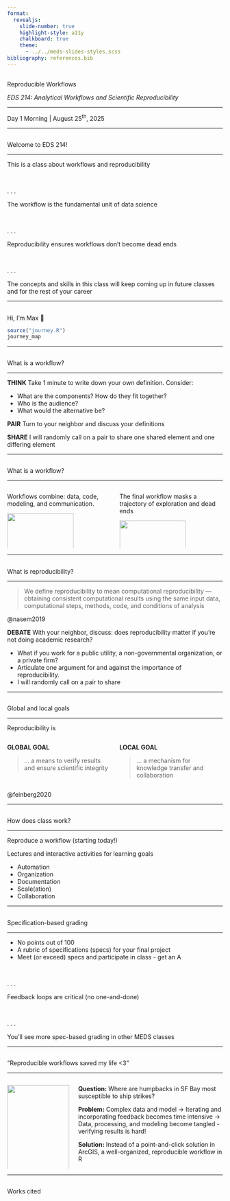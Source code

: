 ```yaml
---
format: 
  revealjs:
    slide-number: true
    highlight-style: a11y
    chalkboard: true
    theme: 
      - ../../meds-slides-styles.scss
bibliography: references.bib
---
```


## {#title-slide data-menu-title="Title Slide" background="#053660"} 

[Reproducible Workflows]{.custom-title}

[*EDS 214: Analytical Workflows and Scientific Reproducibility*]{.custom-subtitle}

<hr class="hr-teal">

[Day 1 Morning | August 25^th^, 2025]{.custom-subtitle3}

---

## {#welcome data-menu-title="Welcome to EDS 214!"} 

[Welcome to EDS 214!]{.slide-title}

<hr>

This is a class about workflows and reproducibility

<br> 

. . . 

[The workflow is the fundamental unit of data science]{.body-text-m}

<br> 

. . . 

[Reproducibility ensures workflows don't become dead ends]{.body-text-m}

<br>

. . . 

[The concepts and skills in this class will keep coming up in future classes and for the rest of your career]{.body-text-m}

---

## {#meet-max data-menu-title="Hi, I'm Max"}

[Hi, I'm Max 👋]{.slide-title}

```r
source("journey.R")
journey_map
```

::: {.fragment .journey-step}
:::
::: {.fragment .journey-step}
:::
::: {.fragment .journey-step}
:::
::: {.fragment .journey-step}
:::
::: {.fragment .journey-step}
:::
::: {.fragment .journey-step}
:::
::: {.fragment .journey-step}
:::
::: {.fragment .journey-step}
:::
::: {.fragment .journey-step}
:::
::: {.fragment .journey-step}
:::

---

## {#what-is-workflow1 data-menu-title="What is a workflow?"} 

[What is a workflow?]{.slide-title}

<hr>

**THINK** Take 1 minute to write down your own definition. Consider:

  * What are the components? How do they fit together?
  * Who is the audience?
  * What would the alternative be?

**PAIR** Turn to your neighbor and discuss your definitions

**SHARE** I will randomly call on a pair to share one shared element and one differing element

---

## {#what-is-workflow2 data-menu-title="What is a workflow?"} 

[What is a workflow?]{.slide-title}

<hr>

:::: {.columns}

::: {.column width="50%"}

Workflows combine: data, code, modeling, and communication.

![](images/day1/r4ds-workflow.png){width="80%" fig-alt="Components of a workflow"}

[@r4ds]{.body-text-xs}

:::

<!-- Right-hand column -->
::: {.column width="50%"}

The final workflow masks a trajectory of exploration and dead ends

![](images/day1/stoudtetal2021fig1a.PNG){width="80%" fig-alt="The evolution of a workflow"}

[@stoudt2021]{.body-text-xs}

:::

::::

---

## {#what-is-reproducibility data-menu-title="What is reproducibility?"} 

[What is reproducibility?]{.slide-title}

<hr>

> We define reproducibility to mean computational reproducibility — obtaining consistent computational results using the same input data, computational steps, methods, code, and conditions of analysis

[@nasem2019]{.body-text-xs}

**DEBATE** With your neighbor, discuss: does reproducibility matter if you're not doing academic research? 

* What if you work for a public utility, a non-governmental organization, or a private firm? 
* Articulate one argument for and against the importance of reproducibility.
* I will randomly call on a pair to share

---

## {#global-local-goals data-menu-title="Global and local goals"} 

[Global and local goals]{.slide-title}

<hr>

[Reproducibility is]{.body-text-l}

:::: {.columns}

::: {.column width="50%"}

**GLOBAL GOAL**

> ... a means to verify results and ensure scientific integrity

:::

::: {.column width="50%"}

**LOCAL GOAL**

> ... a mechanism for knowledge transfer and collaboration

:::

::::

[@feinberg2020]{.body-text-xs}

---

## {#how-does-class-work data-menu-title="How does class work?"} 

[How does class work?]{.slide-title}

<hr>

[Reproduce a workflow (starting today!)]{.body-text-l}

[Lectures and interactive activities for learning goals]{.body-text-l}

  * Automation
  * Organization
  * Documentation
  * Scale(ation)
  * Collaboration

---

## {#grading data-menu-title="Specification-based grading"} 

[Specification-based grading]{.slide-title}

<hr>

* No points out of 100
* A rubric of specifications (specs) for your final project
* Meet (or exceed) specs and participate in class - get an A

<br>

. . . 

[Feedback loops are critical (no one-and-done)]{.body-text-m}

<br>

. . . 

[You'll see more spec-based grading in other MEDS classes]{.body-text-m}

---

## {#testimonial data-menu-title="Reproducible workflows saved my life <3"} 

["Reproducible workflows saved my life <3"]{.slide-title}

<hr>

:::: {.columns}

::: {.column width="30%"}

![](images/day1/bekahlane.jpg){width="100%" fig-alt="Bekah Lane headshot"}

[Bekah Lane]{.body-text-m}

[Research Associate, Center for Coastal Studies]{.body-text-s}

:::

::: {.column width="70%"}

[**Question:** Where are humpbacks in SF Bay most susceptible to ship strikes?]{.fragment}

[**Problem:** Complex data and model -> Iterating and incorporating feedback becomes time intensive -> Data, processing, and modeling become tangled - verifying results is hard!]{.fragment}

[**Solution:** Instead of a point-and-click solution in ArcGIS, a well-organized, reproducible workflow in R]{.fragment}

:::

::::

---

## {#works-cited data-menu-title="Works cited"} 

[Works cited]{.slide-title}
